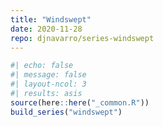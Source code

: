 ```yaml
---
title: "Windswept"
date: 2020-11-28
repo: djnavarro/series-windswept
---
```

  
```r
#| echo: false
#| message: false
#| layout-ncol: 3
#| results: asis
source(here::here("_common.R"))
build_series("windswept")
```
